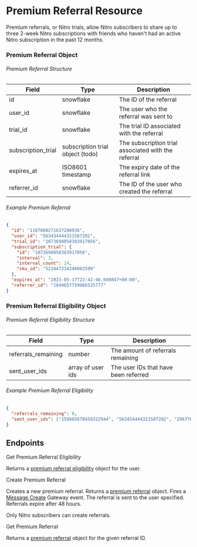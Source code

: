 # Premium Referral Resource

Premium referrals, or Nitro trials, allow Nitro subscribers to share up to three 2-week Nitro subscriptions with friends who haven't had an active Nitro subscription in the past 12 months.

### Premium Referral Object

###### Premium Referral Structure

| Field              | Type                             | Description                                         |
| ------------------ | -------------------------------- | --------------------------------------------------- |
| id                 | snowflake                        | The ID of the referral                              |
| user_id            | snowflake                        | The user who the referral was sent to               |
| trial_id           | snowflake                        | The trial ID associated with the referral           |
| subscription_trial | subscription trial object (todo) | The subscription trial associated with the referral |
| expires_at         | ISO8601 timestamp                | The expiry date of the referral link                |
| referrer_id        | snowflake                        | The ID of the user who created the referral         |

###### Example Premium Referral

```json
{
  "id": "1107800271637200936",
  "user_id": "563434444321587202",
  "trial_id": "1073698058383917056",
  "subscription_trial": {
    "id": "1073698058383917056",
    "interval": 3,
    "interval_count": 14,
    "sku_id": "521847234246082599"
  },
  "expires_at": "2023-05-17T22:42:46.690847+00:00",
  "referrer_id": "1044657759066525777"
}
```

### Premium Referral Eligibility Object

###### Premium Referral Eligibility Structure

| Field               | Type              | Description                          |
| ------------------- | ----------------- | ------------------------------------ |
| referrals_remaining | number            | The amount of referrals remaining    |
| sent_user_ids       | array of user ids | The user IDs that have been referred |

###### Example Premium Referral Eligibility

```json
{
  "referrals_remaining": 0,
  "sent_user_ids": ["159985870458322944", "563434444321587202", "296776625432035328"]
}
```

## Endpoints

<RouteHeader method="GET" url="/users/@me/referrals/eligibility">
  Get Premium Referral Eligibility
</RouteHeader>

Returns a [premium referral eligibility](#premium-referral-eligibility-object) object for the user.

<RouteHeader method="POST" url="/users/@me/referrals/{user.id}">
  Create Premium Referral
</RouteHeader>

Creates a new premium referral. Returns a [premium referral](premium-referral-object) object. Fires a [Message Create](/topics/gateway-events#message-create) Gateway event. The referral is sent to the user specified. Referrals expire after 48 hours.

<Alert type="info">

Only Nitro subscribers can create referrals.

</Alert>

<RouteHeader method="GET" url="/referrals/{referral.id}">
  Get Premium Referral
</RouteHeader>

Returns a [premium referral](#premium-referral-object) object for the given referral ID.
